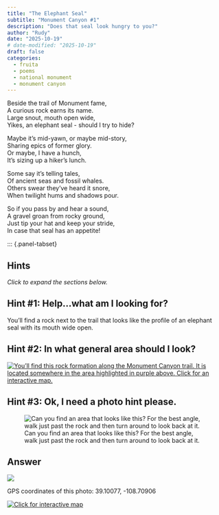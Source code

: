 ```yaml
---
title: "The Elephant Seal"
subtitle: "Monument Canyon #1"
description: "Does that seal look hungry to you?"
author: "Rudy"
date: "2025-10-19"
# date-modified: "2025-10-19"
draft: false
categories:
  - fruita
  - poems
  - national monument
  - monument canyon
---
```


Beside the trail of Monument fame,  
A curious rock earns its name.  
Large snout, mouth open wide,  
Yikes, an elephant seal - should I try to hide?  

Maybe it's mid-yawn, or maybe mid-story,  
Sharing epics of former glory.  
Or maybe, I have a hunch,  
It's sizing up a hiker’s lunch.  

Some say it’s telling tales,  
Of ancient seas and fossil whales.  
Others swear they’ve heard it snore,  
When twilight hums and shadows pour.  

So if you pass by and hear a sound,  
A gravel groan from rocky ground,  
Just tip your hat and keep your stride,  
In case that seal has an appetite!  

::: {.panel-tabset}

## Hints
*Click to expand the sections below.*  

::: {.callout-tip collapse="true"}
## Hint #1: Help...what am I looking for?

You'll find a rock next to the trail that looks like the profile of an elephant seal with its mouth wide open.

:::

::: {.callout-tip collapse="true"}
## Hint #2: In what general area should I look?

[![You'll find this rock formation along the Monument Canyon trail. It is located somewhere in the area highlighted in purple above. Click for an interactive map.](images/monument_seal_map_hint.png)](https://www.openstreetmap.org/directions?engine=fossgis_osrm_foot&route=39.100026%2C-108.707174%3B39.100917%2C-108.709432#map=17/39.100442/-108.707367&layers=P)

:::

::: {.callout-tip collapse="true"}
## Hint #3: Ok, I need a photo hint please.

![Can you find an area that looks like this? For the best angle, walk just past the rock and then turn around to look back at it.](images/monument_seal_answer.jpg)

:::

## Answer

::: {.callout-tip appearance="minimal" collapse="false"}
[![](images/monument_seal_answer_annotated.jpg)](images/monument_seal_answer_annotated.jpg)

GPS coordinates of this photo: 39.10077, -108.70906

[![Click for interactive map](images/monument_seal_map.png)](https://www.openstreetmap.org/?mlat=39.10077&mlon=-108.70906&zoom=19)

:::